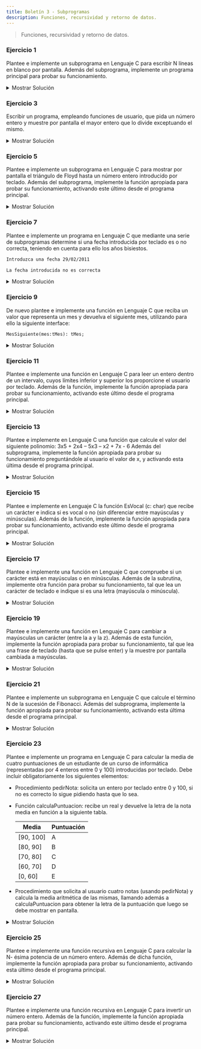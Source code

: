```yaml
---
title: Boletín 3 - Subprogramas
description: Funciones, recursividad y retorno de datos.
---
```




> Funciones, recursividad y retorno de datos.

### Ejercicio 1

Plantee e implemente un subprograma en Lenguaje C para escribir N líneas en blanco por pantalla. Además del subprograma,
implemente un programa principal para probar su funcionamiento.

<details>
<summary>Mostrar Solución</summary>
```c title="Ejercicio_01.c"
// SPDX-FileCopyrightText: 2023 Pablo Portas López <pablo.portas@udc.es>
//
// SPDX-License-Identifier: GPL-3.0-only

#include <stdio.h>
void imprimeLBlanco(int nlineas);
int main() {
    int n;
    printf("¿Cuantas líneas en blanco quieres que imprima? ");
    scanf("%d",&n);
    imprimeLBlanco(n);
    return 0;
}
void imprimeLBlanco(int nlineas){
    for(nlineas; nlineas > 0; nlineas--) printf("\n");
}
```
</details>

### Ejercicio 2

Plantee e implemente un subprograma en Lenguaje C que a partir de la inicial de un día de la semana (L, M, X, J, V, S,
D) introducida mediante el teclado, devuelva y muestre por pantalla el nombre del día en cuestión. Además del
subprograma, implemente la función apropiada para probar su funcionamiento.

<details>
<summary>Mostrar Solución</summary>
```c title="Ejercicio_02.c"
// SPDX-FileCopyrightText: 2023 Pablo Portas López <pablo.portas@udc.es>
//
// SPDX-License-Identifier: GPL-3.0-only

#include <stdio.h>
#include <string.h>

void inicialSemana(char I);

int main() {
    char I; // Inicial
    printf("Introduzca la inicial de un día de la semana: ");
    scanf("%c",&I);
    inicialSemana(I);
    return 0;
}

void inicialSemana(char I){
    switch (I) {
        case 'L':
        case 'l':
            printf("Lunes");
            break;
        case 'M':
        case 'm':
            printf("Martes");
            break;
        case 'X':
        case 'x':
            printf("Miércoles");
            break;
        case 'J':
        case 'j':
            printf("Jueves");
            break;
        case 'V':
        case 'v':
            printf("Viernes");
            break;
        case 'S':
        case 's':
            printf("Sábado");
            break;
        case 'D':
        case 'd':
            printf("Domingo");
            break;
        default:
            printf("Error");
            break;
    }
}
```
</details>

### Ejercicio 3

Escribir un programa, empleando funciones de usuario, que pida un número entero y muestre por pantalla el mayor entero
que lo divide exceptuando el mismo.

<details>
<summary>Mostrar Solución</summary>
```c title="Ejercicio_03.c"
// SPDX-FileCopyrightText: 2023 Pablo Portas López <pablo.portas@udc.es>
//
// SPDX-License-Identifier: GPL-3.0-only

#include <stdio.h>

int mayorDiv(int n);

int main() {
    int n, maxDiv;
    printf("Introduzca un número entero: ");
    scanf("%d",&n);
    maxDiv = mayorDiv(n);
    printf("%d",maxDiv);
    return 0;
}

int mayorDiv(int n){
    int maxDiv;
    for (int i = 1; i != n; i++){
        if(n % i == 0) maxDiv = i;
        else;
    }
    return maxDiv;
}
```
</details>

### Ejercicio 4

Plantee e implemente un subprograma en Lenguaje C para resolver una ecuación de segundo grado Ax2+Bx+C=0 a partir de sus
coeficientes A, B y C. Además del subprograma, implemente la función apropiada para probar su funcionamiento, activando
este último desde el programa principal.

<details>
<summary>Mostrar Solución</summary>
```c title="Ejercicio_04.c"
// SPDX-FileCopyrightText: 2023 Pablo Portas López <pablo.portas@udc.es>
//
// SPDX-License-Identifier: GPL-3.0-only

// Librerías
#include <stdio.h>
#include <stdbool.h>
#include <math.h>

// Constantes de mensajes
#define MENSAJE "Introduzca las constantes solicitadas de una ecuación de segundo grado (Ax^2+Bx+C=0):"
#define SOLUCION "La solución a la ecuación es: "
#define NOSOLUCION "La ecuación no tiene una solución real."

// Definiciones
typedef struct {
    float A, B, C;
} Coeficientes;

typedef float sol[2];

// Definición funciones
Coeficientes pedirCoef();

void resolverEq(Coeficientes coef, sol x);

bool comprobacionEq(Coeficientes coef, sol x);

// Main
int main() {
    Coeficientes coef;
    sol x;

    puts(MENSAJE);
    coef = pedirCoef();
    resolverEq(coef, x);

    if (comprobacionEq(coef, x)) printf(SOLUCION"%.2f y/o %.2f", x[0], x[1]);
    else printf(NOSOLUCION);

    return 0;
}

// Declaración Funciones
Coeficientes pedirCoef() {
    Coeficientes aux;

    printf("A: ");
    scanf("%f", &aux.A);
    printf("B: ");
    scanf("%f", &aux.B);
    printf("C: ");
    scanf("%f", &aux.C);

    return aux;
}

void resolverEq(Coeficientes coef, sol x) {
    float raiz;

    raiz = sqrtf(powf(coef.B, 2) - 4 * coef.A * coef.C);
    x[0] = (-coef.B + raiz) / (2 * coef.A);
    x[1] = (-coef.B - raiz) / (2 * coef.A);
}

bool comprobacionEq(Coeficientes coef, sol x) {
    if (coef.A * powf(x[0], 2) + coef.B * x[0] + coef.C == 0 &&
        coef.A * powf(x[1], 2) + coef.B * x[1] + coef.C == 0)
        return true;
    else return false;
}
```
</details>

### Ejercicio 5

Plantee e implemente un subprograma en Lenguaje C para mostrar por pantalla el triángulo de Floyd hasta un número entero
introducido por teclado. Además del subprograma, implemente la función apropiada para probar su funcionamiento,
activando este último desde el programa principal.

<details>
<summary>Mostrar Solución</summary>
```c title="Ejercicio_05.c"
// SPDX-FileCopyrightText: 2023 Pablo Portas López <pablo.portas@udc.es>
//
// SPDX-License-Identifier: GPL-3.0-only

// Librerías
#include <stdio.h>

// Constantes
#define MENSAJE "Introduzca un número entero para mostrar un tríangulo de Floyd: "
#define FORMAT "%5d"

// Definición funciones
void imprimirTFloyd(int n);

// Main
int main() {
    int n;

    printf(MENSAJE);
    scanf("%d",&n);
    imprimirTFloyd(n);

    return 0;
}

// Declaración Funciones
void imprimirTFloyd(int n){
    for (int i = n, g = 1;i >= 0; i--){
        for(int f = 1;f != n-i+1; f++, g++) printf(FORMAT"\t",g);
        printf("\n");
    }
}
```
</details>

### Ejercicio 6

Plantee e implemente un subprograma en Lenguaje C para mostrar por pantalla N filas del triángulo de Floyd. Incluya la
función para obtener del usuario un número de filas correcto (N>0). Además del subprograma, implemente la función
apropiada para probar su funcionamiento, activando este último desde el programa principal.

<details>
<summary>Mostrar Solución</summary>
```c title="Ejercicio_06.c"
// SPDX-FileCopyrightText: 2023 Pablo Portas López <pablo.portas@udc.es>
//
// SPDX-License-Identifier: GPL-3.0-only

// Librerías
#include <stdio.h>

// Constantes
#define MENSAJE "Introduzca un número entero para mostrar un tríangulo de Floyd: "
#define FORMAT "%5d"

// Definición funciones
int introducirN();

void imprimirTFloyd(int n);

// Main
int main() {
    int n;

    n = introducirN();
    imprimirTFloyd(n);

    return 0;
}

// Declaración Funciones
int introducirN() {
    int aux = 0;

    do {
        printf(MENSAJE);
        scanf("%d", &aux);
        while ((getchar()) != '\n');
    } while (aux <= 0);

    return aux;
}

void imprimirTFloyd(int n) {
    for (int i = n, g = 1; i >= 0; i--) {
        for (int f = 1; f != n - i + 1; f++, g++) printf(FORMAT"\t", g);
        printf("\n");
    }
}
```
</details>

### Ejercicio 7

Plantee e implemente un programa en Lenguaje C que mediante una serie de subprogramas determine si una fecha introducida
por teclado es o no correcta, teniendo en cuenta para ello los años bisiestos.

```txt "29/02/2011" frame="terminal" title="Ejemplo de Ejecución"
Introduzca una fecha 29/02/2011

La fecha introducida no es correcta
```

<details>
<summary>Mostrar Solución</summary>
```c title="Ejercicio_07.c"
// SPDX-FileCopyrightText: 2023 Pablo Portas López <pablo.portas@udc.es>
//
// SPDX-License-Identifier: GPL-3.0-only

// Librerías
#include <stdio.h>
#include <stdbool.h>

// Constantes
typedef struct {
    int DD, MM, AAAA;
} tRegFecha;

// Definiciones
#define MENSAJE "Introduzca su fecha de nacimiento en el formato especificado (DD/MM/AAAA): "
#define FORMATO "%d / %d / %d"
#define FNOVALIDA "¡Fecha no válida!"
#define FERROR "Código de error: "
#define ERRORCODE0 "Debe ser una fecha válida del calendario gregoriano."
#define ERRORCODE1 "Introducido un día incorrecto en un mes de %d días."
#define ERRORCODE2 "Introducido un mes no válido."

// Definición funciones
tRegFecha introducirFecha();

bool esFechaCorrecta(tRegFecha fecha);

// Main
int main() {
    tRegFecha fecha;

    do fecha = introducirFecha();
    while (esFechaCorrecta(fecha) == false);

    return 0;
}

// Declaración Funciones
tRegFecha introducirFecha() {
    tRegFecha aux;

    printf("\n"MENSAJE);
    scanf(FORMATO, &aux.DD, &aux.MM, &aux.AAAA);
    while ((getchar()) != '\n');

    return aux;
}

bool esFechaCorrecta(tRegFecha fecha) {
    // ESTA SECCIÓN DEL CÓDIGO FUÉ ADAPTADA DEL EJERCICIO 8, BOLETÍN 2.

    if (0 < fecha.DD && 0 < fecha.MM && 1578 < fecha.AAAA) {
        // Tiene que ser un año de después del establecimiento del Calendario Gregoriano

        // CÁLCULO DE SI ES UN AÑO BISIESTO
        int FEBRERO;
        if (fecha.AAAA % 4 == 0) {
            if (fecha.AAAA % 100 == 0) {
                if (fecha.AAAA % 400 == 0) {
                    FEBRERO = 29;
                } else {
                    FEBRERO = 28;
                }
            } else {
                FEBRERO = 29;
            }
        } else {
            FEBRERO = 28;
        }

        // COMPROBACIÓN DE DÍAS DE CADA MES
        switch (fecha.MM) {
            // MESES CON 30 DÍAS (NOVIEMBRE, SEPTIEMBRE, JUNIO, ABRIL)
            case 11:
            case 6:
            case 4:
                if (0 < fecha.DD && fecha.DD <= 30) {
                    return true;
                } else { // TIENE UN DÍA NO VÁLIDO PARA ESE MES
                    printf(FNOVALIDA" ("FERROR ERRORCODE1")", 30);
                    return false;
                }
                // MESES CON 31 DÍAS (DICIEMBRE, OCTUBRE, AGOSTO, JULIO, MAYO, MARZO, ENERO)
            case 12:
            case 10:
            case 8:
            case 7:
            case 5:
            case 3:
            case 1:
                if (0 < fecha.DD && fecha.DD <= 31) {
                    return true;
                } else { // TIENE UN DÍA NO VÁLIDO PARA ESE MES
                    printf(FNOVALIDA" ("FERROR ERRORCODE1")", 31);
                    return false;
                }
                // FEBRERO Y LOS BISIESTOS
            case 2:
                if (0 < fecha.DD && fecha.DD <= FEBRERO) {
                    return true;
                } else { // FECHA NO VÁLIDA DD < DÍAS QUE TIENE FEBRERO ESE AÑO
                    printf(FNOVALIDA" ("FERROR ERRORCODE1")", FEBRERO);
                    return false;
                }
            default:
                printf(FNOVALIDA" ("FERROR ERRORCODE2")");
                return false;
        }

    } else {
        printf(FNOVALIDA" ("FERROR ERRORCODE0")");
        return false;
    }

}
```
</details>

### Ejercicio 8

Plantee e implemente una función en Lenguaje C que reciba un valor que representa un mes y devuelva el siguiente mes,
utilizando para ello la siguiente interface:

``MesSiguiente(mes:integer): integer;``

**NOTA:** Téngase en cuenta que el mes siguiente a 12 es 1.

<details>
<summary>Mostrar Solución</summary>
```c title="Ejercicio_08.c"
// SPDX-FileCopyrightText: 2023 Pablo Portas López <pablo.portas@udc.es>
//
// SPDX-License-Identifier: GPL-3.0-only

// Librerías
#include <stdio.h>

// Constantes
#define PETICION "Introduzca un més (1-12): "
#define MENSAJE "El més siguiente es: %d"

// Definición funciones
int introducirMes();

int MesSiguiente(int mes);

// Main
int main() {
    int mes;

    mes = introducirMes();
    mes = MesSiguiente(mes);
    printf(MENSAJE, mes + 1); // Correción del módulo 11

    return 0;
}

// Declaración Funciones
int introducirMes() {
    int aux;
    do {
        printf(PETICION);
        scanf("%d", &aux);
    } while (aux < 0 || aux > 12);
    aux -= 1; // El mes 1 pasa a ser el mes 0, y el més 12 el 11
    return aux;
}

int MesSiguiente(int mes) {
    int aux;
    aux = (mes + 1) % 12; // Módulo 12, para que el més siguiente al 12 sea el 1
    return aux;
}
```
</details>

### Ejercicio 9

De nuevo plantee e implemente una función en Lenguaje C que reciba un valor que representa un mes y devuelva el
siguiente mes, utilizando para ello la siguiente interface:

``MesSiguiente(mes:tMes): tMes;``

<details>
<summary>Mostrar Solución</summary>
```c title="Ejercicio_09.c"
// SPDX-FileCopyrightText: 2023 Pablo Portas López <pablo.portas@udc.es>
//
// SPDX-License-Identifier: GPL-3.0-only

// Librerías
#include <stdio.h>

// Constantes
#define PETICION "Introduzca un més (1-12): "
#define MENSAJE "El més siguiente es: %d"

// Definiciones
typedef int tMes;

// Definición funciones
tMes introducirMes();

tMes MesSiguiente(tMes mes);

// Main
int main() {
    tMes mes;

    mes = introducirMes();
    mes = MesSiguiente(mes);
    printf(MENSAJE, mes + 1); // Correción del módulo 11

    return 0;
}

// Declaración Funciones
tMes introducirMes() {
    tMes aux;
    do {
        printf(PETICION);
        scanf("%d", &aux);
    } while (aux < 0 || aux > 12);
    aux -= 1; // El mes 1 pasa a ser el mes 0, y el més 12 el 11
    return aux;
}

tMes MesSiguiente(tMes mes) {
    tMes aux;
    aux = (mes + 1) % 12; // Módulo 12, para que el més siguiente al 12 sea el 1
    return aux;
}
```
</details>

### Ejercicio 10

Plantee e implemente una función en Lenguaje C que tenga un argumento de tipo entero y que devuelva la letra P si el
número es positivo o N si el número es negativo. Además del subprograma, implemente la función apropiada para probar su
funcionamiento, activando este último desde el programa principal.

<details>
<summary>Mostrar Solución</summary>
```c title="Ejercicio_10.c"
// SPDX-FileCopyrightText: 2023 Pablo Portas López <pablo.portas@udc.es>
//
// SPDX-License-Identifier: GPL-3.0-only

// Librerías
#include <stdio.h>

// Constantes
#define PETICION "Introduzca un número entero: "

// Definición funciones
char esPosioNega(int entero);

// Main
int main() {
    int entero;

    printf(PETICION);
    scanf("%d",&entero);
    printf("%c",esPosioNega(entero));

    return 0;
}

// Declaración Funciones
char esPosioNega(int entero){
    char aux;
    if (entero >= 0) aux = 'P';
    else aux = 'N';
    return aux;
}
```
</details>

### Ejercicio 11

Plantee e implemente una función en Lenguaje C para leer un entero dentro de un intervalo, cuyos límites inferior y
superior los proporcione el usuario por teclado. Además de la función, implemente la función apropiada para probar su
funcionamiento, activando este último desde el programa principal.

<details>
<summary>Mostrar Solución</summary>
```c title="Ejercicio_11.c"
// SPDX-FileCopyrightText: 2023 Pablo Portas López <pablo.portas@udc.es>
//
// SPDX-License-Identifier: GPL-3.0-only

#include <stdio.h>
#include <stdlib.h>

void reverseNumeros(int limite_izq, int limite_der)
{
    int i;
    for (i = limite_der; i >= limite_izq; i--)
    {
        printf("%d ", i);
    }
}

void testScript()
{
    int limite_izq = rand() % 3;
    int limite_der = (rand() % 100);
    int i;
    printf("%d\n",limite_izq);
    printf("%d\n", limite_der);
    for (; limite_der > limite_izq; limite_der--)
    {
        printf("%d ", limite_der);
    }
}

int main()
{
    int test;
    int limite_izq;
    int limite_der;
    printf("Quieres probar el funcionamiento del programa con numeros aleatorios? 1 = si; 0 = no ");
    scanf("%d", &test);
    if(test)
    {
        testScript();
    }
    else
    {
        printf("Dime el limite izquierdo del intervalo");
        scanf("%d", &limite_izq);
        printf("Dime el limite derecho del intervalo");
        scanf("%d", &limite_der);
    }
    reverseNumeros(limite_izq, limite_der);
}
```
</details>

### Ejercicio 12

Plantee e implemente una función en Lenguaje C que reciba un entero N y calcule 1+2+3+...+N, devolviendo dicho valor.
Además de la función, implemente la función apropiada para probar su funcionamiento, activando este último desde el
programa principal..

<details>
<summary>Mostrar Solución</summary>
```c title="Ejercicio_12.c"
// SPDX-FileCopyrightText: 2023 Pablo Portas López <pablo.portas@udc.es>
//
// SPDX-License-Identifier: GPL-3.0-only

// Librerías
#include <stdio.h>

// Constantes
#define MENSAJE "Introduzca un entero para realizarle el factorial: "
#define RESPUESTA "El factorial de %d! es: %d"

// Definición funciones
int factorialN(int N);

// Main
int main() {
    int N, fact;

    printf(MENSAJE);
    scanf("%d", &N);
    fact = factorialN(N);
    printf(RESPUESTA, N, fact);

    return 0;
}

// Declaración Funciones
int factorialN(int N) {
    int aux = 1;
    for (int i = 1; i <= N; i++) aux = i * aux;
    return aux;
}
```
</details>

### Ejercicio 13

Plantee e implemente en Lenguaje C una función que calcule el valor del siguiente polinomio: 3x5 + 2x4 – 5x3 – x2 + 7x -
6 Además del subprograma, implemente la función apropiada para probar su funcionamiento preguntándole al usuario el
valor de x, y activando esta última desde el programa principal.

<details>
<summary>Mostrar Solución</summary>
```c title="Ejercicio_13.c"
// SPDX-FileCopyrightText: 2023 Pablo Portas López <pablo.portas@udc.es>
//
// SPDX-License-Identifier: GPL-3.0-only

// Librerías
#include <stdio.h>
#include <math.h>

// Constantes
#define PREGUNTA "¿Cual es el valor de x? "
#define RESPUESTA "Las solución al polinomio (3x^5 + 2x^4 – 5x^3 – x^2 + 7^x - 6) es: "

// Definición funciones
float solEcua5Grado(float x);

// Main
int main() {
    float x, sol;

    printf(PREGUNTA);
    scanf("%f", &x);

    sol = solEcua5Grado(x);

    printf(RESPUESTA"%.2f", sol);

    return 0;
}

// Declaración Funciones
float solEcua5Grado(float x) {
    float aux;
    aux = 3 * powf(x, 5) + 2 * powf(x, 4) - 5 * powf(x, 3) - x * powf(x, 2) + 7 * x - 6;
    return aux;
}
```
</details>

### Ejercicio 14

Plantee e implemente en Lenguaje C un programa que calcule la impedancia (Z) en ohmios de un circuito LC en serie. Tenga
en cuenta que Z = X<sub>L</sub> - X<sub>C</sub>. Donde X<sub>C</sub> es la reactancia capacitiva y X<sub>L</sub> la
reactancia inductiva. Implemente las funciones apropiadas para los cálculos, y pruebe su funcionamiento, activándolas
desde el programa principal. Pídale al usuario el valor del condensador en faradios, el valor de la inductancia en
henrios y el valor de la frecuencia en hertzios para los cálculos de las reactancias.


<details>
<summary>Mostrar Solución</summary>
```c title="Ejercicio_14.c"
// SPDX-FileCopyrightText: 2023 Pablo Portas López <pablo.portas@udc.es>
//
// SPDX-License-Identifier: GPL-3.0-only

// PARA HACER ESTE EJERCICIO HACEN FALTA CONOCIMIENTOS EN ELECTRÓNICA BÁSICA!!!

// Librerías
#include <stdio.h>

// Constantes
#define PI 3.141592

// Definición funciones
void pedirDatosPorTeclado(float *inductancia, float *capacidad, float *frecuencia);

float calcularXL(float inductancia, float frecuencia);

float calcularXC(float capacidad, float frecuencia);

float calcularImpedancia(float XL, float XC);

void mostrarDatosPorPantalla(float XL, float XC, float Impedancia);


// Main
int main() {
    float inductancia, capacidad, frecuencia;
    pedirDatosPorTeclado(&inductancia, &capacidad, &frecuencia);

    mostrarDatosPorPantalla(calcularXL(inductancia, frecuencia), calcularXC(capacidad, frecuencia),
                            calcularImpedancia(calcularXL(inductancia, frecuencia), calcularXC(capacidad, frecuencia)));
    return 0;
}

// Declaración Funciones
void pedirDatosPorTeclado(float *inductancia, float *capacidad, float *frecuencia) {
    printf("Ingrese el valor de la inductancia en henrios: ");
    scanf("%f", inductancia);
    printf("Ingrese el valor del condensador en faradios: ");
    scanf("%f", capacidad);
    printf("Ingrese el valor de la frecuencia en hertzios: ");
    scanf("%f", frecuencia);
}

// Función para calcular la reactancia inductiva (XL)
float calcularXL(float inductancia, float frecuencia) {
    float aux = 2 * PI * frecuencia * inductancia;
    return aux;
}

// Función para calcular la reactancia capacitiva (XC)
float calcularXC(float capacidad, float frecuencia) {
    float aux = 1 / (2 * PI * frecuencia * capacidad);
    return aux;
}

// Función para calcular la impedancia (Z)
float calcularImpedancia(float XL, float XC) {
    float aux = XL - XC;
    return aux;
}

void mostrarDatosPorPantalla(float XL, float XC, float impedancia) {
    printf("\nSolución\n");
    printf("Reactancia Inductiva (XL): %.2f ohmios\n", XL);
    printf("Reactancia Capacitiva (XC): %.2f ohmios\n", XC);
    printf("Impedancia (Z): %.2f ohmios\n", impedancia);
}
```
</details>

### Ejercicio 15

Plantee e implemente en Lenguaje C la función EsVocal (c: char) que recibe un carácter e indica si es vocal o no (sin
diferenciar entre mayúsculas y minúsculas). Además de la función, implemente la función apropiada para probar su
funcionamiento, activando este último desde el programa principal.

<details>
<summary>Mostrar Solución</summary>
```c title="Ejercicio_15.c"
// SPDX-FileCopyrightText: 2023 Santiago Neira Sejean
//
// SPDX-License-Identifier: GPL-3.0-only

#include <stdio.h>
void Esvocal(char caracter){
    switch (caracter) {
        case'A':case'a':case'E':case'e':case'I':case'i':case'O':case'o':case'U':case'u':
            printf("El caracter %c es una vocal",caracter);
            break;
        default:
            printf("El caracter %c no es una vocal",caracter);
    }
}
int main(){
    char caracter;
    printf("Introduzca el caracter que desea evaluar:\n");
    scanf("%c",&caracter);
    Esvocal(caracter);
}
```
</details>

### Ejercicio 16

Plantee e implemente una función en Lenguaje C para saber si un carácter es o no un dígito. Además de la función,
implemente la función apropiada para probar su funcionamiento, activando este último desde el programa principal.

<details>
<summary>Mostrar Solución</summary>
```c title="Ejercicio_16.c"
// SPDX-FileCopyrightText: 2023 Santiago Neira Sejean
//
// SPDX-License-Identifier: GPL-3.0-only

#include <stdio.h>
void Esdigito(char caracter){
    switch (caracter) {
        case'0':case'1':case'2':case'3':case'4':case'5':case'6':case'7':case'8':case'9':
            printf("El caracter %c es un digito",caracter);
            break;
        default:
            printf("El caracter %c no es un digito",caracter);
    }
}
int main(){
    char caracter;
    printf("Introduzca el caracter que desea evaluar:\n");
    scanf("%c",&caracter);
    Esdigito(caracter);
}
```
</details>

### Ejercicio 17

Plantee e implemente una función en Lenguaje C que compruebe si un carácter está en mayúsculas o en minúsculas. Además
de la subrutina, implemente otra función para probar su funcionamiento, tal que lea un carácter de teclado e indique si
es una letra (mayúscula o minúscula).

<details>
<summary>Mostrar Solución</summary>
```c title="Ejercicio_17.c"
// SPDX-FileCopyrightText: 2023 Santiago Neira Sejean
//
// SPDX-License-Identifier: GPL-3.0-only

#include <stdio.h>
void Esmayuscula(char caracter){
    if (65<= (int)caracter && (int)caracter<=90) {
            printf("El caracter %c esta en mayuscula",caracter);
    }
    else if(97<=(int)caracter && (int)caracter<=122){
        printf("El caracter %c esta en minuscula",caracter);
    }
    else{
        printf("El caracter %c no es una letra",caracter);
    }
}
int main(){
    char caracter;
    printf("Introduzca el caracter que desea evaluar:\n");
    scanf("%c",&caracter);
    Esmayuscula(caracter);
}
```
</details>

### Ejercicio 18

Plantee e implemente una subrutina en Lenguaje C que, utilizando las funciones desarrolladas en los dos ejercicios
anteriores, lea una frase completa del teclado (terminada en ENTER) y muestre por pantalla el número de letras (
mayúsculas y minúsculas) y dígitos que incluye.

<details>
<summary>Mostrar Solución</summary>
```c title="Ejercicio_18.c"
// SPDX-FileCopyrightText: 2023 Santiago Neira Sejean
//
// SPDX-License-Identifier: GPL-3.0-only

#include <stdio.h>
int Esmayuscula(char caracter){
    if (65<= (int)caracter && (int)caracter<=90) {
        return 1;
    }
    else{
        return 0;
    }
}
int Esminuscula(char caracter){
    if(97<=(int)caracter && (int)caracter<=122){
        return 1;
    }
    else{
        return 0;
    }
}
int Esdigito(char caracter){
    switch (caracter) {
        case'0':case'1':case'2':case'3':case'4':case'5':case'6':case'7':case'8':case'9':
            return 1;
        default:
            return 0;
    }
}
int contador(char* frase,int longitud){
    int i;
    int mayusculas;
    int minusculas;
    int digitos;
    for(i=0;i<longitud;i++){
        if(Esmayuscula(frase[i])==1){
            mayusculas++;
        }
        else if(Esminuscula(frase[i])==1){
            minusculas++;
        }
        else if(Esdigito(frase[i])==1){
            digitos++;
        }
    }
    printf("El numero de mayusculas es: %d\nEl numero de minusculas es: %d\nEl numero de digitos es:%d",mayusculas,minusculas,digitos);
}
int main(){
    char frase[50];
    int longitud;
    printf("Introduzca la frase que desee sin espacios:\n");
    gets(&frase);
    printf("Introduzca la longitud de la frase:\n");
    scanf("%d",&longitud);
    contador(frase,longitud);
}
```
</details>

### Ejercicio 19

Plantee e implemente una función en Lenguaje C para cambiar a mayúsculas un carácter (entre la a y la z). Además de esta
función, implemente la función apropiada para probar su funcionamiento, tal que lea una frase de teclado (hasta que se
pulse enter) y la muestre por pantalla cambiada a mayúsculas.

<details>
<summary>Mostrar Solución</summary>
```c title="Ejercicio_19.c"
// SPDX-FileCopyrightText: 2023 Santiago Neira Sejean
//
// SPDX-License-Identifier: GPL-3.0-only

#include <stdio.h>
int Esminuscula(char caracter){
    if(97<=(int)caracter && (int)caracter<=122){
        return 1;
    }
    else{
        return 0;
    }
}
void pasaramayusculas(char* frase,int longitud){
    int i;
    for(i=0;i<longitud;i++){
        if(Esminuscula(frase[i])==1){
            printf("%c",(int)frase[i]-32);
        }
        else{
           printf("%c",frase[i]);
        }
    }
}
int main(){
    char frase[100];
    int longitud;
    printf("Introduzca la frase que desee :\n");
    gets(&frase);
    printf("Introduzca la longitud de la frase contando los espacios:\n");
    scanf("%d",&longitud);
    pasaramayusculas(frase,longitud);
}
```
</details>

### Ejercicio 20

Plantee e implemente una función en Lenguaje C que devuelva el factorial de un número n (n!). Además del subprograma,
implemente la función apropiada para probar su funcionamiento, activando este último desde el programa principal.

<details>
<summary>Mostrar Solución</summary>
```c title="Ejercicio_20.c"
// SPDX-FileCopyrightText: 2023 Santiago Neira Sejean
//
// SPDX-License-Identifier: GPL-3.0-only

#include <stdio.h>
int factorial(int numero){
    int factorial,i;
    factorial=1;
    if(numero>=0){
        for(i=1;i<=numero;i++){
            factorial=factorial*i;
        }

    }
    return factorial;
}
int main(){
    int numero;
    printf("Introduzca el numero del que quiere calcular el factorial:\n");
    scanf("%d",&numero);
    printf("%d",factorial(numero));
    return 0;
}
```
</details>

### Ejercicio 21

Plantee e implemente un subprograma en Lenguaje C que calcule el término N de la sucesión de Fibonacci. Además del
subprograma, implemente la función apropiada para probar su funcionamiento, activando esta última desde el programa
principal.

<details>
<summary>Mostrar Solución</summary>
```c title="Ejercicio_21.c"
// SPDX-FileCopyrightText: 2023 Santiago Neira Sejean
//
// SPDX-License-Identifier: GPL-3.0-only

#include <stdio.h>
int fibonacci(int n) {
    if (n <= 1) {
        return n;
    } else {
        return fibonacci(n - 1) + fibonacci(n - 2);
    }
}
int main(){
    int n;
    printf("Introduzca un valor N mayor que 0:\n");
    scanf("%d",&n);

    if(n<=0){
        printf("Introduzca un valor valido.");
    }
    else{
        printf("El numero %d de la sucesion de Fibonacci es %d",n, fibonacci(n));
    }

    return 0;

}
```
</details>

### Ejercicio 22

Plantee e implemente un subprograma en Lenguaje C que indique si un número entero es o no un número primo. Además del
subprograma, implemente la función apropiada para probar su funcionamiento, activando esta última desde el programa
principal.

<details>
<summary>Mostrar Solución</summary>
```c title="Ejercicio_22.c"
// SPDX-FileCopyrightText: 2023 Santiago Neira Sejean
//
// SPDX-License-Identifier: GPL-3.0-only

#include <stdio.h>
int primo(int numero){
    int i;
    for(i=2;i<numero;i++){
        if(numero%i==0){
            printf("El numero %d no es primo",numero);
            return 0;
        }
    }
    printf("El numero %d es primo",numero);
}
int main(){
    int numero;
    printf("Introduzca el numero que desea evaluar:\n");
    scanf("%d",&numero);
    primo(numero);
}
```
</details>

### Ejercicio 23

Plantee e implemente un programa en Lenguaje C para calcular la media de cuatro puntuaciones de un estudiante de un
curso de informática (representadas por 4 enteros entre 0 y 100) introducidas por teclado. Debe incluir obligatoriamente
los siguientes elementos:

- Procedimiento pedirNota: solicita un entero por teclado entre 0 y 100, si no es correcto lo sigue pidiendo hasta que
  lo sea.
- Función calculaPuntuacion: recibe un real y devuelve la letra de la nota media en función a la siguiente tabla.

  | Media     | Puntuación |
  |-----------|------------|
  | [90, 100] | A          |
  | [80, 90]  | B          |
  | [70, 80]  | C          |
  | [60, 70]  | D          |
  | [0, 60]   | E          |

- Procedimiento que solicita al usuario cuatro notas (usando pedirNota) y calcula la media aritmética de las mismas,
  llamando además a calculaPuntuacion para obtener la letra de la puntuación que luego se debe mostrar en pantalla.

<details>
<summary>Mostrar Solución</summary>
```c title="Ejercicio_23.c"
// SPDX-FileCopyrightText: 2023 Pablo Portas López <pablo.portas@udc.es>
//
// SPDX-License-Identifier: GPL-3.0-only

// Librerías
#include <stdio.h>

// Constantes
#define N 4 // Número de notas (exámenes) a valorar
#define MAX 25 // Máximo de letras de un nombre y apellido
#define FORMATO "%25[^\n]" // Formato para mostrar los nombres
#define CLASE 4 // Número de alumnos por clase

// Definiciones
typedef struct {
    char NombreApellidos[MAX + 1]; // Cadena para nombres y apellidos
    int Notas[N]; // Vector para almacenar las Notas
    float Media; // Media aritmética de las notas del alumno
} tRegAlumno; // Registro para el nombre y notas de cada alumno

typedef tRegAlumno tVAlumno[CLASE]; // Definición de tipo del vector de la estructura dada.

typedef char puntuacion;

typedef float Media;

// Definición de Funciones
tRegAlumno pedirNota(); // Pedir las notas de cada Alumno
void introducirNotasAlumnos(tVAlumno v); // Función para Introducir Notas de los alumnos
puntuacion calculaPuntuacion(Media m); // Recibiendo la nota media devolver la letra de la puntuación
void mostrarMedias(const tVAlumno v); // Muestra los nombres, la nota y la nota media de cada alumno

// Main Por si no era evidente
int main() {
    tVAlumno vAlumnos; // Vector en el que guardaremos notas y nombres de todos los alumnos de la clase

    puts("Bienvenida profesor/a del grupo D. Vamos introducir esas notas.");
    introducirNotasAlumnos(vAlumnos);
    mostrarMedias(vAlumnos);

    return 0;
}

// Declaración de funciones
tRegAlumno pedirNota() {
    tRegAlumno aux; // Vector Auxiliar
    int sum = 0; // Sumatorio de Notas para la media

    printf("Nombre y apellidos del alumno/a: ");
    scanf(FORMATO, aux.NombreApellidos);

    for (int i = 0; i < N; i++) {
        do {
            printf("Nota de la asignatura %2d: ", i + 1);
            scanf("%d", &aux.Notas[i]);
        } while (aux.Notas[i] < 0 || aux.Notas[i] > 100);
        sum += aux.Notas[i];
        while ((getchar()) != '\n'); // Limpio Buffer estilo profe Carmen
    }

    aux.Media = (float)(sum)/(float)N;

    return aux;
}

void introducirNotasAlumnos(tVAlumno v) {
    for (int i = 0; i < CLASE; i++) {
        printf("Notas alumno/a Nº %2d:\n", i + 1);
        v[i] = pedirNota();
    }
}

puntuacion calculaPuntuacion(const Media m) {
    puntuacion Letra;
    if (m >= 70) {
        if (m >= 80) {
            if (m >= 90) Letra = 'A';
            else Letra = 'B';
        } else Letra = 'C';
    } else {
        if (m >= 60) Letra = 'D';
        else Letra = 'E';
    }
    return Letra;
}

void mostrarMedias(const tVAlumno v) {
    puts("\nMostrando medias...\n");
    for (int i = 0; i < N; i++)
        printf("%s\t\t\t%.2f\t\t%c\n", v[i].NombreApellidos, v[i].Media, calculaPuntuacion(v[i].Media));
}
```
</details>

### Ejercicio 24

Plantee e implemente una función recursiva en Lenguaje C para calcular el factorial de un número entero. Además de la
función implemente la función apropiada para probar su funcionamiento, activando este último desde el programa
principal.


<details>
<summary>Mostrar Solución</summary>
```c title="Ejercicio_24.c"
// SPDX-FileCopyrightText: 2023 Santiago Neira Sejean
//
// SPDX-License-Identifier: GPL-3.0-only

#include <stdio.h>
int factorial(int numero){
    int factorial,i;
    factorial=1;
    if(numero>=0){
        for(i=1;i<=numero;i++){
            factorial=factorial*i;
        }

    }
    return factorial;
}
int main(){
    int numero;
    printf("Introduzca el numero del que quiere calcular el factorial:\n");
    scanf("%d",&numero);
    printf("%d",factorial(numero));
    return 0;
}
```
</details>

### Ejercicio 25

Plantee e implemente una función recursiva en Lenguaje C para calcular la N- ésima potencia de un número entero. Además
de dicha función, implemente la función apropiada para probar su funcionamiento, activando esta último desde el programa
principal.

<details>
<summary>Mostrar Solución</summary>
```c title="Ejercicio_25.c"
// SPDX-FileCopyrightText: 2023 Santiago Neira Sejean
//
// SPDX-License-Identifier: GPL-3.0-only

#include <stdio.h>
#include <math.h>
float nPotencia(float n,float numero){
    return pow(numero,n);
}
int main(){
    float n;
    float numero;
    printf("Introduzca el numero que desee elevar:\n ");
    scanf("%f",&numero);
    printf("Introduzca a que potencia entera desea elevarlo:\n");
    scanf("%f",&n);
    printf("El resultado es %.3f", nPotencia(n,numero));
}
```
</details>

### Ejercicio 26

Plantee e implemente una función recursiva en Lenguaje C que sume los números enteros positivos hasta un entero dado.
Además de la función, implemente la función apropiada para probar su funcionamiento, activando este último desde el
programa principal.

<details>
<summary>Mostrar Solución</summary>
```c title="Ejercicio_26.c"
// SPDX-FileCopyrightText: 2023 Santiago Neira Sejean
//
// SPDX-License-Identifier: GPL-3.0-only

#include <stdio.h>
int suma(int n){
    int i,suma=0;
    for(i=0;i<=n;i++){
        suma+=i;
    }
    return suma;
}
int main(){
    int n;
    printf("Introduzca el numero que desee:\n");
    scanf("%d",&n);
    printf("La suma de enteros posistivos hasta %d es:\n%d",n, suma(n));
}
```
</details>

### Ejercicio 27

Plantee e implemente una función recursiva en Lenguaje C para invertir un número entero. Además de la función,
implemente la función apropiada para probar su funcionamiento, activando este último desde el programa principal.

<details>
<summary>Mostrar Solución</summary>
```c title="Ejercicio_27.c"
// SPDX-FileCopyrightText: 2023 Santiago Neira Sejean
//
// SPDX-License-Identifier: GPL-3.0-only

#include <stdio.h>

void invertirNumero(int numero, int n){
    int cifras[50];
    int aux;
    aux = numero;
    for (int i = n; i > 0; i--) {
        cifras[i] = aux % 10;
        aux /= 10;
        printf("%d",cifras[i]);
    }

}
int main(){
    int numero;
    int n;

    printf("\nIntroduzca un numero: ");
    scanf("%d", &numero);

    printf("\nIntroduzca el numero de cifras: ");
    scanf("%d", &n);

    invertirNumero(numero,n);
}
```
</details>

### Ejercicio 28

Plantee e implemente una función recursiva en Lenguaje C que calcule y muestre la tabla de multiplicar de un número
entero a partir de dicho número y el máximo multiplicador. Además de la función, implemente la función apropiada para
probar su funcionamiento.

```txt frame="terminal" title="Ejemplo de Ejecución"
Introduzca un número entero: 12
Introduzca el máximo multiplicador: 7

12 x 1 = 12
12 x 2 = 24
12 x 3 = 36
12 x 4 = 48
12 x 5 = 60
12 x 6 = 72
12 x 7 = 84
```

<details>
<summary>Mostrar Solución</summary>
```c title="Ejercicio_28.c"
// SPDX-FileCopyrightText: 2023 Pablo Portas López <pablo.portas@udc.es>
//
// SPDX-License-Identifier: GPL-3.0-only

// Librerías
#include <stdio.h>

// Definición funciones
void introduceDatosPorTeclado(int *n, int *mmax);

void imprimirTablaDeMultiplicar(int n, int mmax);

// Main
int main() {
    int n, mmax;
    introduceDatosPorTeclado(&n, &mmax);
    imprimirTablaDeMultiplicar(n, mmax);
    return 0;
}

// Declaración Funciones
void introduceDatosPorTeclado(int *n, int *mmax) {
    printf("Introduzca un número entero: ");
    scanf("%d", n);
    printf("Introduzca el máximo multiplicador: ");
    scanf("%d", mmax);
}

void imprimirTablaDeMultiplicar(int n, int mmax) {
    for (int i = 1; i <= mmax; i++) {
        printf("\t%3d  x  %3d  =  %d\n", n, i, n * i);
    }
}
```
</details>


### Ejercicio 29

Plantee e implemente una función recursiva en Lenguaje C para determinar si un número natural es capicúa. Además,
implemente otra función apropiada para probar su funcionamiento, activando esta última desde el programa principal.

<details>
<summary>Mostrar Solución</summary>
```c title="Ejercicio_29.c"
```
</details>


### Ejercicio 30

Plantee e implemente una función recursiva que devuelva la suma de las cifras de un número entero > 0. Por ejemplo si el
número es 721 devuelve 10. Además de la función, implemente la función apropiada para probar su funcionamiento,
activándola desde el programa principal.

<details>
<summary>Mostrar Solución</summary>
```c title="Ejercicio_30.c"
```
</details>


### Ejercicio 31

Plantee e implemente una función recursiva en Lenguaje C para resolver el problema de las torres de Hanoi. Además de la
función, implemente la función apropiada para probar su funcionamiento, activando este último desde el programa
principal.

<details>
<summary>Mostrar Solución</summary>
```c title="Ejercicio_31.c"
```
</details>

### Ejercicio 32

Plantee e implemente una función recursiva en Lenguaje C para determinar el término N de la sucesión de Fibonacci.
Además de la función, implemente otra función apropiada para probar su funcionamiento.

<details>
<summary>Mostrar Solución</summary>
```c title="Ejercicio_32.c"
// SPDX-FileCopyrightText: 2023 Miguel Fraga Pico
//
// SPDX-License-Identifier: GPL-3.0-only

#include <stdio.h>
#include <stdlib.h>
// codigo de fibonacci de @sneiira de https://github.com/TeenBiscuits/Pro2324/blob/main/src/Boletin_2/Ejercicio_34.c

int fibonacci(int n)
{
    if (n <= 1)
    {
        return n;
    }
    else
    {
        return fibonacci(n - 1) + fibonacci(n - 2);
    }
}

int main()
{
    int test;
    int resultado;
    int n;

    printf("Quieres comprobar el funcionamiento del codigo? 1 = si 0 = no");
    scanf("%d", &test);
    if(test)
    {
        int i = 0;
        while(i < 10)
        {
            n = rand() % 30;
            resultado = fibonacci(n);
            printf("El numero %d de la sucesion de Fibonacci es %d \n",n,resultado);
            i++;
        }
    }
    else
    {
        printf("Introduzca un valor N mayor que 0:\n");
        scanf("%d",&n);

        if(n<=0)
        {
            printf("Introduzca un valor valido.");
        }
        else
        {
            resultado = fibonacci(n);
            printf("El numero %d de la sucesion de Fibonacci es %d",n,resultado);
        }
        return 0;
    }
}
```
</details>


### Ejercicio 33

Plantee e implemente una función recursiva en Lenguaje C que calcule la suma de los términos de la sucesión de Fibonacci
hasta el término indicado por el usuario a través del teclado. Además de la función, implemente la función apropiada
para probar su funcionamiento, activando está último desde el programa principal.

<details>
<summary>Mostrar Solución</summary>
```c title="Ejercicio_33.c"
```
</details>

### Ejercicio 34

Plantee e implemente, mediante funciones y procedimientos, un programa en Lenguaje C gestionado por menú en el que se
presenten opciones para realizar las siguientes operaciones sobre números enteros:

- Calcular el número de cifras de un entero
- Sumar las cifras de un entero
- Indicar la cifra i-ésima menos significativa de un entero
- Calcular la imagen especular de un entero
- Comprobar si un entero imo común divisor) de dos números enteros
- Presentar la tabla de sumar, restar, multiplicar y dividir (hasta 10) de un número entero



```txt frame="terminal" title="Ejemplo de Ejecución"
---------------------------OPERACIONES SOBRE ENTEROS---------------------------
0 – Salir
1 - Calcular el número de cifras de un entero
2 - Sumar las cifras de un entero
3 - Indica la cifra i-ésima menos significativa de un entero
4 - Calcular la imagen especular de un entero
5 - Comprobar si un entero es primo
6 – Mostrar el MCD de dos números
7 – Presentar la tabla de sumar, restar, multiplicar y dividir de n.
-------------------------------------------------------------------------------
Selecciona una operación [0-7]: 4
Introduce un número entero: 91827364
El número imagen especular de 91827364 es el 46372819
Selecciona una operación [0-7]: 5 Introduce un número entero: 124
El número 124 no es primo
```

<details>
<summary>Mostrar Solución</summary>
```c title="Ejercicio_34.c"
```
</details>

### Ejercicio 35

Plantee e implemente, mediante funciones y procedimientos, un programa en Lenguaje C dirigido por menú en el que el
usuario pueda elegir entre cuatro opciones para realizar las siguientes operaciones:

- Salir del programa
- Tres opciones de entre las siguientes:
    - Conocer el número de vocales sin acentuar existentes en un texto que el usuario escribe mientras no aparezca el
      carácter *.
    - Calcular la potencia de un número b elevado a e, sin utilizar los operadores de exponenciación.
    - Mostrar por pantalla el factorial del menor de dos números enteros positivos que introduzca por teclado el
      usuario.
    - Visualizar una tabla con los cuadrados y los cubos de los números contenidos en un intervalo de enteros indicado
      por el usuario.
    - Dibujar un cuadrado, aproximadamente centrado, en pantalla con el carácter y longitud del lado que indique el
      usuario.
    - Mostrar el área y el perímetro del rectángulo de menor área. El usuario debe indicar las longitudes de los lados
      de los dos rectángulos.
    - Visualizar una tabla de los números, los cuadrados y las raíces cuadradas de aquellos números contenidos en un
      intervalo de enteros indicado por el usuario.
    - Calcular el máximo, el mínimo y la media de una serie de números enteros que el usuario introduce por teclado.
      Finaliza la serie cuando el número introducido es múltiplo de 10.
    - Mostrar por pantalla los divisores de un número entero que indique el usuario.
    - Dibujar un triángulo equilátero, aproximadamente centrado, en pantalla con el carácter y longitud del lado que
      indique el usuario.

<details>
<summary>Mostrar Solución</summary>
```c title="Ejercicio_35.c"
```
</details>

### Ejercicio 36

Implemente un programa en Lenguaje C para trabajar con números complejos. Las opciones que debe tener son:

```
1. Introducir dos números complejos en forma binómica por teclado
2. Introducir dos números complejos en forma módulo-argumental por teclado
3. Sumar dos números complejos
4. Restar dos números complejos
5. Multiplicar dos números complejos
0. Salir
```

<details>
<summary>Mostrar Solución</summary>
```c title="Ejercicio_36.c"
```
</details>

